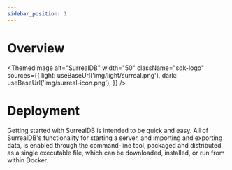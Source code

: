 ```yaml
---
sidebar_position: 1
---
```



# Overview

<ThemedImage
  alt="SurrealDB"
  width="50"
  className="sdk-logo"
  sources={{
    light: useBaseUrl('img/light/surreal.png'),
    dark: useBaseUrl('img/surreal-icon.png'),
  }}
/>

# Deployment

Getting started with SurrealDB is intended to be quick and easy. All of SurrealDB's functionality for starting a server, and importing and exporting data, is enabled through the command-line tool, packaged and distributed as a single executable file, which can be downloaded, installed, or run from within Docker.

<DeploymentData components={{DeploymentData}} />